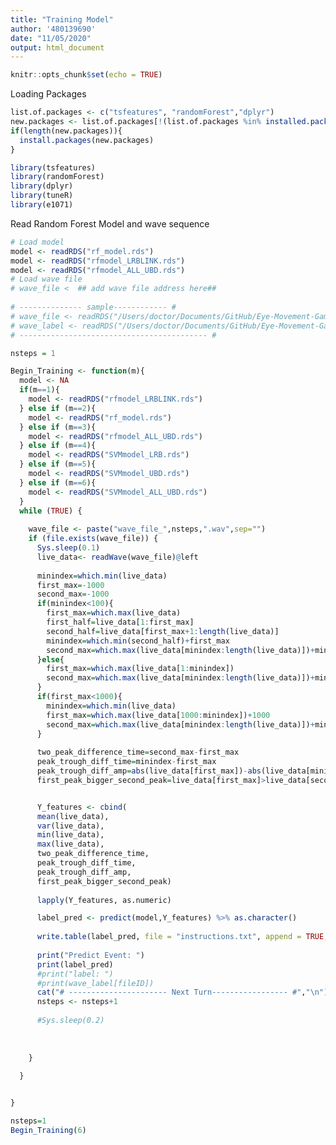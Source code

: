 ```yaml
---
title: "Training Model"
author: '480139690'
date: "11/05/2020"
output: html_document
---
```


```r
knitr::opts_chunk$set(echo = TRUE)
```

Loading Packages

```r
list.of.packages <- c("tsfeatures", "randomForest","dplyr")
new.packages <- list.of.packages[!(list.of.packages %in% installed.packages()[,"Package"])]
if(length(new.packages)){
  install.packages(new.packages)
} 

library(tsfeatures)
library(randomForest)
library(dplyr)
library(tuneR)
library(e1071)
```

Read Random Forest Model and wave sequence

```r
# Load model
model <- readRDS("rf_model.rds")
model <- readRDS("rfmodel_LRBLINK.rds")
model <- readRDS("rfmodel_ALL_UBD.rds")
# Load wave file 
# wave_file <  ## add wave file address here##
  
# -------------- sample------------ #
# wave_file <- readRDS("/Users/doctor/Documents/GitHub/Eye-Movement-Game/Best-Data/RDS_files/best_wave_seq.rds")
# wave_label <- readRDS("/Users/doctor/Documents/GitHub/Eye-Movement-Game/Best-Data/RDS_files/best_wave_LABEL.rds")
# ------------------------------------------ #
```

```r
nsteps = 1

Begin_Training <- function(m){
  model <- NA
  if(m==1){
    model <- readRDS("rfmodel_LRBLINK.rds")
  } else if (m==2){
    model <- readRDS("rf_model.rds")
  } else if (m==3){
    model <- readRDS("rfmodel_ALL_UBD.rds")
  } else if (m==4){
    model <- readRDS("SVMmodel_LRB.rds")
  } else if (m==5){
    model <- readRDS("SVMmodel_UBD.rds")
  } else if (m==6){
    model <- readRDS("SVMmodel_ALL_UBD.rds")
  }
  while (TRUE) {
    
    wave_file <- paste("wave_file_",nsteps,".wav",sep="")
    if (file.exists(wave_file)) {
      Sys.sleep(0.1)
      live_data<- readWave(wave_file)@left
      
      minindex=which.min(live_data)
      first_max=-1000
      second_max=-1000
      if(minindex<100){
        first_max=which.max(live_data)
        first_half=live_data[1:first_max]
        second_half=live_data[first_max+1:length(live_data)]
        minindex=which.min(second_half)+first_max
        second_max=which.max(live_data[minindex:length(live_data)])+minindex
      }else{
        first_max=which.max(live_data[1:minindex])
        second_max=which.max(live_data[minindex:length(live_data)])+minindex
      }
      if(first_max<1000){
        minindex=which.min(live_data)
        first_max=which.max(live_data[1000:minindex])+1000
        second_max=which.max(live_data[minindex:length(live_data)])+minindex
      }
      
      two_peak_difference_time=second_max-first_max
      peak_trough_diff_time=minindex-first_max
      peak_trough_diff_amp=abs(live_data[first_max])-abs(live_data[minindex])
      first_peak_bigger_second_peak=live_data[first_max]>live_data[second_max]


      Y_features <- cbind(
      mean(live_data),
      var(live_data),
      min(live_data),
      max(live_data),
      two_peak_difference_time,
      peak_trough_diff_time,
      peak_trough_diff_amp,
      first_peak_bigger_second_peak)
      
      lapply(Y_features, as.numeric)

      label_pred <- predict(model,Y_features) %>% as.character()
      
      write.table(label_pred, file = "instructions.txt", append = TRUE,row.names=F,quote = F,col.names=T,dec = "\n",sep = "\t")
      
      print("Predict Event: ")
      print(label_pred)
      #print("label: ")
      #print(wave_label[fileID])
      cat("# ---------------------- Next Turn----------------- #","\n")
      nsteps <- nsteps+1
      
      #Sys.sleep(0.2)
      
      
      
    }
    
  }


}
```





```r
nsteps=1
Begin_Training(6)
```



















